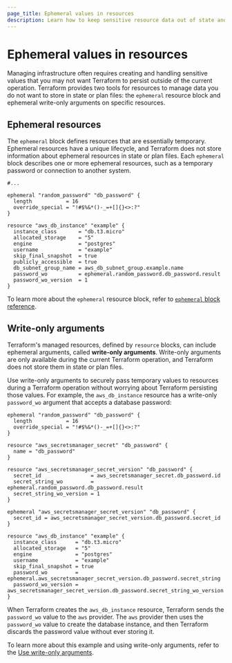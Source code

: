 ```yaml
---
page_title: Ephemeral values in resources
description: Learn how to keep sensitive resource data out of state and plan files in Terraform with ephemeral resource blocks and write-only arguments.
---
```


# Ephemeral values in resources

Managing infrastructure often requires creating and handling sensitive values that you may not want Terraform to persist outside of the current operation. Terraform provides two tools for resources to manage data you do not want to store in state or plan files: the `ephemeral` resource block and ephemeral write-only arguments on specific resources.

## Ephemeral resources

The `ephemeral` block defines resources that are essentially temporary. Ephemeral resources have a unique lifecycle, and Terraform does not store information about ephemeral resources in state or plan files. Each `ephemeral` block describes one or more ephemeral resources, such as a temporary password or connection to another system.

<CodeBlockConfig highlight="3,16">

```hcl
#...

ephemeral "random_password" "db_password" {
  length           = 16
  override_special = "!#$%&*()-_=+[]{}<>:?"
}

resource "aws_db_instance" "example" {
  instance_class       = "db.t3.micro"
  allocated_storage    = "5"
  engine               = "postgres"
  username             = "example"
  skip_final_snapshot  = true
  publicly_accessible  = true
  db_subnet_group_name = aws_db_subnet_group.example.name
  password_wo          = ephemeral.random_password.db_password.result
  password_wo_version  = 1
}
```

</CodeBlockConfig>

To learn more about the `ephemeral` resource block, refer to [`ephemeral` block reference](/terraform/language/block/ephemeral).

## Write-only arguments

Terraform's managed resources, defined by `resource` blocks, can include ephemeral arguments, called **write-only arguments**. Write-only arguments are only available during the current Terraform operation, and Terraform does not store them in state or plan files.

Use write-only arguments to securely pass temporary values to resources during a Terraform operation without worrying about Terraform persisting those values. For example, the `aws_db_instance` resource has a write-only `password_wo` argument that accepts a database password:

<CodeBlockConfig highlight="26-27">

```hcl
ephemeral "random_password" "db_password" {
  length           = 16
  override_special = "!#$%&*()-_=+[]{}<>:?"
}

resource "aws_secretsmanager_secret" "db_password" {
  name = "db_password"
}

resource "aws_secretsmanager_secret_version" "db_password" {
  secret_id                = aws_secretsmanager_secret.db_password.id
  secret_string_wo         = ephemeral.random_password.db_password.result
  secret_string_wo_version = 1
}

ephemeral "aws_secretsmanager_secret_version" "db_password" {
  secret_id = aws_secretsmanager_secret_version.db_password.secret_id
}

resource "aws_db_instance" "example" {
  instance_class      = "db.t3.micro"
  allocated_storage   = "5"
  engine              = "postgres"
  username            = "example"
  skip_final_snapshot = true
  password_wo         = ephemeral.aws_secretsmanager_secret_version.db_password.secret_string
  password_wo_version = aws_secretsmanager_secret_version.db_password.secret_string_wo_version
}
```

</CodeBlockConfig>

When Terraform creates the `aws_db_instance` resource, Terraform sends the `password_wo` value to the `aws` provider. The `aws` provider then uses the `password_wo` value to create the database instance, and then Terraform discards the password value without ever storing it.

To learn more about this example and using write-only arguments, refer to the [Use write-only arguments](/terraform/language/manage-sensitive-data/write-only).
